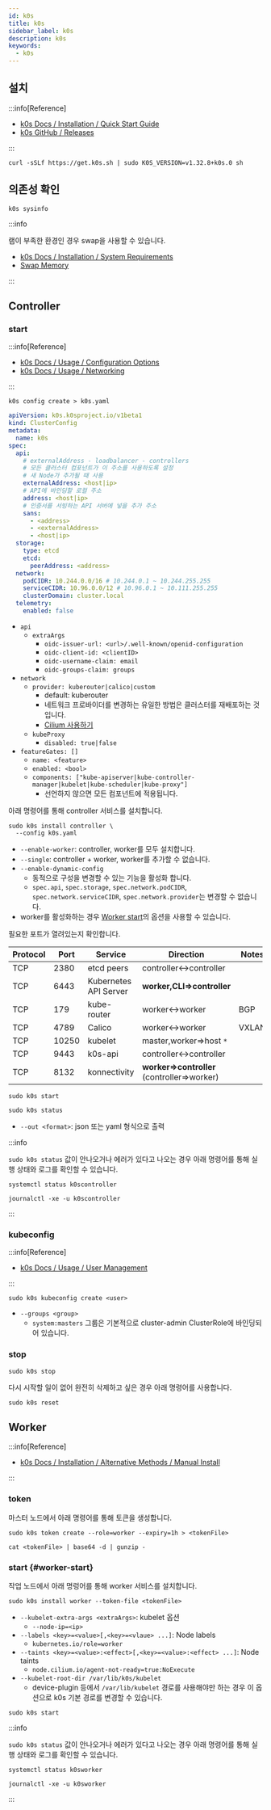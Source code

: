 ```yaml
---
id: k0s
title: k0s
sidebar_label: k0s
description: k0s
keywords:
  - k0s
---
```


## 설치

:::info[Reference]

- [k0s Docs / Installation / Quick Start Guide](https://docs.k0sproject.io/stable/install/)
- [k0s GitHub / Releases](https://github.com/k0sproject/k0s/releases)

:::

```shell
curl -sSLf https://get.k0s.sh | sudo K0S_VERSION=v1.32.8+k0s.0 sh
```

## 의존성 확인

```shell
k0s sysinfo
```

:::info

램이 부족한 환경인 경우 swap을 사용할 수 있습니다.

- [k0s Docs / Installation / System Requirements](https://docs.k0sproject.io/stable/system-requirements/)
- [Swap Memory](/docs/linux/kernel/storage/swap.mdx)

:::

## Controller

### start

:::info[Reference]

- [k0s Docs / Usage / Configuration Options](https://docs.k0sproject.io/stable/configuration/)
- [k0s Docs / Usage / Networking](https://docs.k0sproject.io/stable/networking/)

:::

```shell
k0s config create > k0s.yaml
```

```yaml title="k0s.yaml"
apiVersion: k0s.k0sproject.io/v1beta1
kind: ClusterConfig
metadata:
  name: k0s
spec:
  api:
    # externalAddress - loadbalancer - controllers
    # 모든 클러스터 컴포넌트가 이 주소를 사용하도록 설정
    # 새 Node가 추가될 때 사용
    externalAddress: <host|ip>
    # API에 바인딩할 로컬 주소
    address: <host|ip>
    # 인증서를 서빙하는 API 서버에 넣을 추가 주소
    sans:
      - <address>
      - <externalAddress>
      - <host|ip>
  storage:
    type: etcd
    etcd:
      peerAddress: <address>
  network:
    podCIDR: 10.244.0.0/16 # 10.244.0.1 ~ 10.244.255.255
    serviceCIDR: 10.96.0.0/12 # 10.96.0.1 ~ 10.111.255.255
    clusterDomain: cluster.local
  telemetry:
    enabled: false
```

- `api`
  - `extraArgs`
    - `oidc-issuer-url: <url>/.well-known/openid-configuration`
    - `oidc-client-id: <clientID>`
    - `oidc-username-claim: email`
    - `oidc-groups-claim: groups`
- `network`
  - `provider: kuberouter|calico|custom`
    - default: kuberouter
    - 네트워크 프로바이더를 변경하는 유일한 방법은 클러스터를 재배포하는 것입니다.
    - [Cilium 사용하기](https://docs.cilium.io/en/stable/installation/k0s/)
  - `kubeProxy`
    - `disabled: true|false`
- `featureGates: []`
  - `name: <feature>`
  - `enabled: <bool>`
  - `components: ["kube-apiserver|kube-controller-manager|kubelet|kube-scheduler|kube-proxy"]`
    - 선언하지 않으면 모든 컴포넌트에 적용됩니다.

아래 명령어를 통해 controller 서비스를 설치합니다.

```shell
sudo k0s install controller \
  --config k0s.yaml
```

- `--enable-worker`: controller, worker를 모두 설치합니다.
- `--single`: controller + worker, worker를 추가할 수 없습니다.
- `--enable-dynamic-config`
  - 동적으로 구성을 변경할 수 있는 기능을 활성화 합니다.
  - `spec.api`, `spec.storage`, `spec.network.podCIDR`, `spec.network.serviceCIDR`, `spec.network.provider`는 변경할 수 없습니다.
- worker를 활성화하는 경우 [Worker start](#worker-start)의 옵션을 사용할 수 있습니다.

필요한 포트가 열려있는지 확인합니다.

| Protocol | Port  | Service               | Direction                                         | Notes |
| -------- | ----- | --------------------- | ------------------------------------------------- | ----- |
| TCP      | 2380  | etcd peers            | controller\<-\>controller                         |       |
| TCP      | 6443  | Kubernetes API Server | **worker,CLI=\>controller**                       |       |
| TCP      | 179   | kube-router           | worker\<-\>worker                                 | BGP   |
| TCP      | 4789  | Calico                | worker\<-\>worker                                 | VXLAN |
| TCP      | 10250 | kubelet               | master,worker=\>host `*`                          |       |
| TCP      | 9443  | k0s-api               | controller\<-\>controller                         |       |
| TCP      | 8132  | konnectivity          | **worker=\>controller**<br/>(controller=\>worker) |       |

```shell
sudo k0s start
```

```shell
sudo k0s status
```

- `--out <format>`: json 또는 yaml 형식으로 출력

:::info

`sudo k0s status` 값이 안나오거나 에러가 있다고 나오는 경우 아래 명령어를 통해 실행 상태와 로그를 확인할 수 있습니다.

```shell
systemctl status k0scontroller
```

```shell
journalctl -xe -u k0scontroller
```

:::

### kubeconfig

:::info[Reference]

- [k0s Docs / Usage / User Management](https://docs.k0sproject.io/stable/user-management/)

:::

```shell
sudo k0s kubeconfig create <user>
```

- `--groups <group>`
  - `system:masters` 그룹은 기본적으로 cluster-admin ClusterRole에 바인딩되어 있습니다.

### stop

```shell
sudo k0s stop
```

다시 시작할 일이 없어 완전히 삭제하고 싶은 경우 아래 명령어를 사용합니다.

```shell
sudo k0s reset
```

## Worker

:::info[Reference]

- [k0s Docs / Installation / Alternative Methods / Manual Install](https://docs.k0sproject.io/stable/k0s-multi-node/)

:::

### token

마스터 노드에서 아래 명령어를 통해 토큰을 생성합니다.

```shell
sudo k0s token create --role=worker --expiry=1h > <tokenFile>
```

```shell
cat <tokenFile> | base64 -d | gunzip -
```

### start {#worker-start}

작업 노드에서 아래 명렁어를 통해 worker 서비스를 설치합니다.

```shell
sudo k0s install worker --token-file <tokenFile>
```

- `--kubelet-extra-args <extraArgs>`: kubelet 옵션
  - `--node-ip=<ip>`
- `--labels <key>=<value>[,<key>=<vlaue> ...]`: Node labels
  - `kubernetes.io/role=worker`
- `--taints <key>=<value>:<effect>[,<key>=<value>:<effect> ...]`: Node taints
  - `node.cilium.io/agent-not-ready=true:NoExecute`
- `--kubelet-root-dir /var/lib/k0s/kubelet`
  - device-plugin 등에서 `/var/lib/kubelet` 경로를 사용해야만 하는 경우 이 옵션으로 k0s 기본 경로를 변경할 수 있습니다.

```shell
sudo k0s start
```

:::info

`sudo k0s status` 값이 안나오거나 에러가 있다고 나오는 경우 아래 명령어를 통해 실행 상태와 로그를 확인할 수 있습니다.

```shell
systemctl status k0sworker
```

```shell
journalctl -xe -u k0sworker
```

:::
